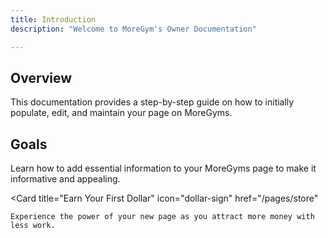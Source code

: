 ```yaml
---
title: Introduction
description: "Welcome to MoreGym's Owner Documentation"

---
```




## Overview

This documentation provides a step-by-step guide on how to initially populate, edit, and maintain your page on MoreGyms.



## Goals


<CardGroup cols={2}>
  <Card
    title="Build your page"
    icon="hammer"
    href="/quickstart"
  >
    Learn how to add essential information to your MoreGyms page to make it informative and appealing.
  </Card>

  <Card
    title="Earn Your First Dollar"
    icon="dollar-sign"
    href="/pages/store"
  >
    Experience the power of your new page as you attract more money with less work.
  </Card>

</CardGroup>
